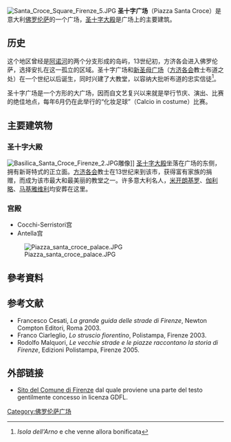 {{Coord|43|46|7.86|N|11|15|41.33|E|type:landmark|display=title}} 
[[File:Santa_Croce_Square_Firenze_5.JPG|thumb]]
'''圣十字广场'''（Piazza Santa Croce）是意大利[[佛罗伦萨|佛罗伦萨]]的一个广场，[[圣十字大殿|圣十字大殿]]是广场上的主要建筑。

==历史==
这个地区曾经是[[阿诺河|阿诺河]]的两个分支形成的岛屿，13世纪初，方济各会进入佛罗伦萨，选择安扎在这一孤立的区域。圣十字广场和[[新圣母广场|新圣母广场]]（[[方济各会|方济各会]]教士布道之处）在一个世纪以后诞生，同时兴建了大教堂，以容纳大批听布道的忠实信徒<ref>''Isola dell'Arno'' e che venne allora bonificata</ref>。 

圣十字广场是一个方形的大广场，因而自文艺复兴以来就是举行节庆、演出、比赛的绝佳地点，每年6月仍在此举行的“化妆足球”（Calcio in costume）比赛。
 
== 主要建筑物== 
===圣十字大殿=== 
[[File:Basilica_Santa_Croce_Firenze_2.JPG|left]]雕像]] 
[[圣十字大殿|圣十字大殿]]坐落在广场的东侧，拥有新哥特式的正立面。[[方济各会|方济各会]]教士在13世纪来到该市，获得富有家族的捐赠，而成为该市最大和最美丽的教堂之一。许多意大利名人，[[米开朗基罗|米开朗基罗]]、[[伽利略|伽利略]]、[[马基雅维利|马基雅维利]]均安葬在这里。

=== 宫殿=== 
 
* Cocchi-Serristori宫 
* Antella宫
[[File:Piazza_santa_croce_palace.JPG|thumb]] 

==參考資料==
<div class="references-small">
<references />
</div>
==参考文献==
*Francesco Cesati, ''La grande guida delle strade di Firenze'', Newton Compton Editori, Roma 2003.
*Franco Ciarleglio, ''Lo struscio fiorentino'', Polistampa, Firenze 2003.
*Rodolfo Malquori, ''Le vecchie strade e le piazze raccontano la storia di Firenze'', Edizioni Polistampa, Firenze 2005.

==外部链接==
*[https://web.archive.org/web/20120325135945/http://www.comune.firenze.it/servizi_pubblici/arte/piazze/croce.htm Sito del Comune di Firenze] dal quale proviene una parte del testo gentilmente concesso in licenza GDFL.

[[Category:佛罗伦萨广场|Category:佛罗伦萨广场]]